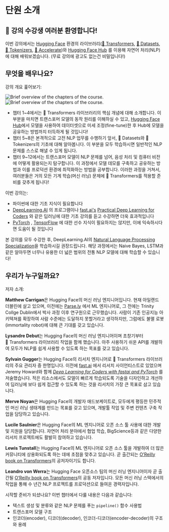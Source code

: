 # 단원 소개

<CourseFloatingBanner
    chapter={1}
    classNames="absolute z-10 right-0 top-0"
/>

## 🤗 강의 수강생 여러분 환영합니다!

<Youtube id="00GKzGyWFEs" />

이번 강의에서는 [Hugging Face](https://huggingface.co/) 환경의 라이브러리([🤗 Transformers](https://github.com/huggingface/transformers), [🤗 Datasets](https://github.com/huggingface/datasets), [🤗 Tokenizers](https://github.com/huggingface/tokenizers), [🤗 Accelerate](https://github.com/huggingface/accelerate))와 [Hugging Face Hub](https://huggingface.co/models) 를 이용해 자연어 처리(NLP)에 대해 배워보겠습니다. (무료 강의에 광고도 없는건 비밀입니다!)

## 무엇을 배우나요?

강의 개요 훑어보기:

<div class="flex justify-center">
<img class="block dark:hidden" src="https://huggingface.co/datasets/huggingface-course/documentation-images/resolve/main/en/chapter1/summary.svg" alt="Brief overview of the chapters of the course.">
<img class="hidden dark:block" src="https://huggingface.co/datasets/huggingface-course/documentation-images/resolve/main/en/chapter1/summary-dark.svg" alt="Brief overview of the chapters of the course.">
</div>

- 챕터 1~4에서는 🤗 Transformers 라이브러리의 핵심 개념에 대해 소개합니다. 이 부분을 마치면 트랜스포머 모델의 동작 원리를 이해하실 수 있고, [Hugging Face Hub](https://huggingface.co/models)에서 모델을 사용하여 데이터셋으로 미세 조정(fine-tune)한 후 Hub에 모델을 공유하는 방법까지 터득하게 될 것입니다!
- 챕터 5~8은 본격적으로 고전 NLP 업무를 수행하기 앞서, 🤗 Datasets와 🤗 Tokenizers의 기초에 대해 알아봅니다. 이 부분을 모두 학습하시면 일반적인 NLP 문제를 스스로 해낼 수 있게 됩니다.
- 챕터 9~12에서는 트랜스포머 모델이 NLP 문제를 넘어, 음성 처리 및 컴퓨터 비전에 어떻게 활용되는지 탐구합니다. 이 과정에서 모델 데모를 구축하고 공유하는 방법과 이를 프로덕션 환경에 최적화하는 방법을 공부합니다. 이러한 과정을 거쳐서, 여러분들은 거의 모든 기계 학습(머신 러닝) 문제에 🤗 Transformers를 적용할 준비를 갖추게 됩니다!

이번 강의는:

* 파이썬에 대한 기초 지식이 필요합니다
* [DeepLearning.AI](https://www.deeplearning.ai/) 의 프로그램이나  [fast.ai's](https://www.fast.ai/) [Practical Deep Learning for Coders](https://course.fast.ai/) 와 같은 딥러닝에 대한 기초 강의를 듣고 수강하면 더욱 효과적입니다
* [PyTorch](https://pytorch.org/) , [TensorFlow](https://www.tensorflow.org/) 에 대한 선수 지식이 필요하지는 않지만, 이에 익숙하시다면 도움이 될 것입니다

본 강의를 모두 수강한 후, DeepLearning.AI의 [Natural Language Processing Specialization](https://www.coursera.org/specializations/natural-language-processing?utm_source=deeplearning-ai&utm_medium=institutions&utm_campaign=20211011-nlp-2-hugging_face-page-nlp-refresh)을 학습하시길 권장드립니다. 해당 과정에서는 Naive Bayes, LSTM과 같은 알아두면 너무나 유용한 더 넓은 범위의 전통 NLP 모델에 대해 학습할 수 있습니다!

## 우리가 누구일까요?

저자 소개:

**Matthew Carrigan**은 Hugging Face의 머신 러닝 엔지니어입니다. 현재 아일랜드 더블린에 살고 있으며, 이전에는 [Parse.ly](http://parse.ly/) 에서 ML 엔지니어로, 그 전에는 Trinity Collge Dublin에서 박사 과정 이후 연구원으로 근무했습니다. 사람이 기존 인공지능 아키텍쳐를 확장하여 사람 수준에는 도달하지 못할거라고 생각하지만, 그럼에도 불멸 로봇(immortality robot)에 대해 큰 기대를 갖고 있습니다.

**Lysandre Debut**는 Hugging Face의 머신 러닝 엔지니어이며 초창기부터 🤗 Transformers 라이브러리 작업을 함께 했습니다. 아주 사용하기 쉬운 API를 개발하여 모두가 NLP를 쉽게 사용할 수 있도록 하는 목표를 갖고 있습니다.

**Sylvain Gugger**는 Hugging Face의 리서치 엔지니어로 🤗 Transformers 라이브러리의 주요 관리자 중 한명입니다. 이전에 [fast.ai](http://fast.ai/) 에서 리서치 사이언티스트로 있었으며 Jeremy Howard와 함께  *[Deep Learning for Coders with fastai and PyTorch](https://learning.oreilly.com/library/view/deep-learning-for/9781492045519/)* 를 저술했습니다. 적은 리소스에서도 모델이 빠르게 학습되도록 기술을 디자인하고 개선하여 딥러닝에 보다 쉽게 접근할 수 있도록 하는 것을 리서치의 가장 큰 목표로 삼고 있습니다.

**Merve Noyan**은 Hugging Face의 개발자 애드보케이트로, 모두에게 평등한 민주적인 머신 러닝 생태계를 만드는 목표를 갖고 있으며, 개발툴 작업 및 주변 컨텐츠 구축 작업을 담당하고 있습니다.

**Lucile Saulnier**은 Hugging Face의 ML 엔지니어로 오픈 소스 툴 사용에 대한 개발 및 지원을 담당합니다. 자연어 처리 분야에서 협업 학습, BigScience등과 같은 다양한 리서치 프로젝트에도 활발히 참여하고 있습니다.

**Lewis Tunstall**는 Hugging Face의 ML 엔지니어로 오픈 소스 툴을 개발하여 더 많은 커뮤니티에 상용화되도록 하는 데에 초점을 맞추고 있습니다. 곧 출간되는 [O’Reilly book on Transformers](https://www.oreilly.com/library/view/natural-language-processing/9781098103231/)의 공저자이기도 합니다.

**Leandro von Werra**는 Hugging Face 오픈소스 팀의 머신 러닝 엔지니어이자 곧 출간될 [O’Reilly book on Transformers](https://www.oreilly.com/library/view/natural-language-processing/9781098103231/)의 공동 저자입니다.  모든 머신 러닝 스택에서의 작업을 통해 수 년간 NLP 프로젝트를 프로덕션으로 들여온 경력자입니다.

시작할 준비가 되셨나요? 이번 챕터에서 다룰 내용은 다음과 같습니다:

- 텍스트 생성 및 분류와 같은 NLP 문제를 푸는 `pipeline()` 함수 사용법
- 트랜스포머 모델 구조
- 인코더(encoder), 디코더(decoder), 인코더-디코더(encoder-decoder)의 구조와 용례